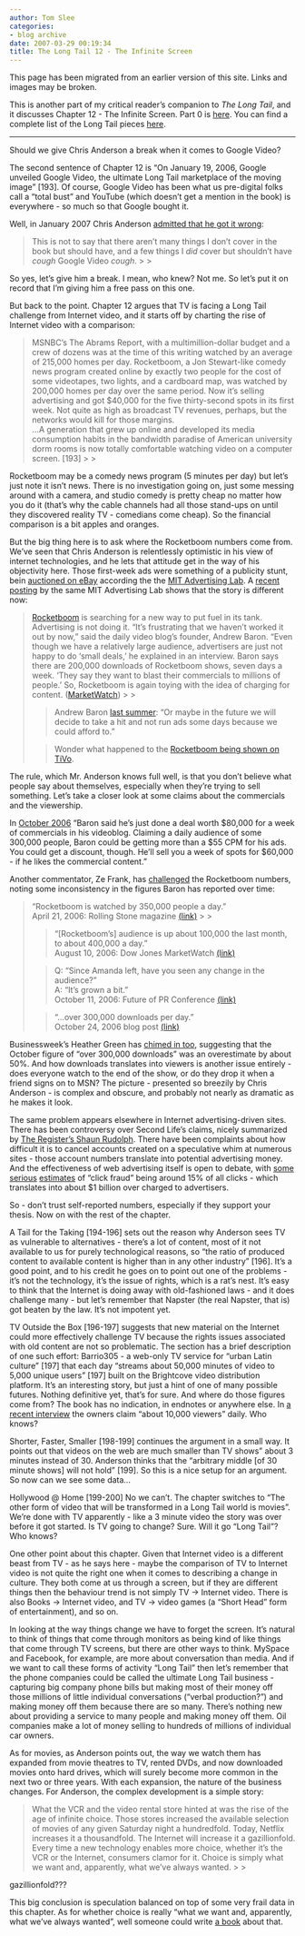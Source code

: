 ```yaml
---
author: Tom Slee
categories:
- blog archive
date: 2007-03-29 00:19:34
title: The Long Tail 12 - The Infinite Screen
---
```


::: {.callout-note}

This page has been migrated from an earlier version of this site. 
Links and images may be broken.

:::



				

This is another part of my critical reader's companion to _The Long Tail_, and it discusses Chapter 12 - The Infinite Screen. Part 0 is [here](http://whimsley.typepad.com/whimsley/2007/02/my_next_several.html). You can find a complete list of the Long Tail pieces [here](http://whimsley.typepad.com/whimsley/2007/03/the_long_tail_l.html).

* * *

Should we give Chris Anderson a break when it comes to Google Video? 




The second sentence of Chapter 12 is "On January 19, 2006, Google unveiled Google Video, the ultimate Long Tail marketplace of the moving image" [193]. Of course, Google Video has been what us pre-digital folks call a "total bust" and YouTube (which doesn't get a mention in the book) is everywhere - so much so that Google bought it.




Well, in January 2007 Chris Anderson [admitted that he got it wrong](http://www.longtail.com/the_long_tail/2007/01/the_beginners_g.html):

<blockquote>This is not to say that there aren't many things I don't cover in the book but should have, and a few things I _did_ cover but shouldn't have *cough* Google Video *cough*. 
> 
> </blockquote>

So yes, let's give him a break. I mean, who knew? Not me. So let's put it on record that I'm giving him a free pass on this one. 




But back to the point. Chapter 12 argues that TV is facing a Long Tail challenge from Internet video, and it starts off by charting the rise of Internet video with a comparison:

<blockquote>MSNBC's The Abrams Report, with a multimillion-dollar budget and a crew of dozens was at the time of this writing watched by an average of 215,000 homes per day. Rocketboom, a Jon Stewart-like comedy news program created online by exactly two people for the cost of some videotapes, two lights, and a cardboard map, was watched by 200,000 homes per day over the same period. Now it's selling advertising and got $40,000 for the five thirty-second spots in its first week. Not quite as high as broadcast TV revenues, perhaps, but the networks would kill for those margins.  
...A generation that grew up online and developed its media consumption habits in the bandwidth paradise of American university dorm rooms is now totally comfortable watching video on a computer screen. [193]
> 
> </blockquote>

Rocketboom may be a comedy news program (5 minutes per day) but let's just note it isn't news. There is no investigation going on, just some messing around with a camera, and studio comedy is pretty cheap no matter how you do it (that's why the cable channels had all those stand-ups on until they discovered reality TV - comedians come cheap). So the financial comparison is a bit apples and oranges.




But the big thing here is to ask where the Rocketboom numbers come from. We've seen that Chris Anderson is relentlessly optimistic in his view of internet technologies, and he lets that attitude get in the way of his objectivity here. Those first-week ads were something of a publicity stunt, bein [auctioned on eBay](http://adverlab.blogspot.com/2006/03/first-ad-on-rocketboom-goes-live.html) according the the [MIT Advertising Lab](http://adverlab.blogspot.com/2006/03/first-ad-on-rocketboom-goes-live.html). A [recent posting](http://adverlab.blogspot.com/2007/03/rocketboom-struggles-for-ad-dollars.html) by the same MIT Advertising Lab shows that the story is different now:

<blockquote>[Rocketboom](http://www.rocketboom.com/) is searching for a new way to put fuel in its tank. Advertising is not doing it. "It's frustrating that we haven't worked it out by now," said the daily video blog's founder, Andrew Baron. "Even though we have a relatively large audience, advertisers are just not happy to do 'small deals,' he explained in an interview. Baron says there are 200,000 downloads of Rocketboom shows, seven days a week. 'They say they want to blast their commercials to millions of people.' So, Rocketboom is again toying with the idea of charging for content. ([MarketWatch](http://www.marketwatch.com/news/story/internet-daily-rocketboom-may-charge/story.aspx?guid=%7BE853CAC4%2D78BE%2D443E%2D822E%2D4FDAFA1D33C7%7D))
> 
> 

> 
> Andrew Baron [last summer](http://www.dembot.com/009793.html): "Or maybe in the future we will decide to take a hit and not run ads some days because we could afford to."
> 
> 

> 
> Wonder what happened to the [Rocketboom being shown on TiVo](http://adverlab.blogspot.com/2006/06/tivo-shows-video-from-internet.html).
> 
> </blockquote>

The rule, which Mr. Anderson knows full well, is that you don't believe what people say about themselves, especially when they're trying to sell something. Let's take a closer look at some claims about the commercials and the viewership.




In [October 2006](http://blogs.marketwatch.com/barnako/2006/10/rocketrbooms_ad.html) "Baron said he's just done a deal worth $80,000 for a week of commercials in his videoblog. Claiming a daily audience of some 300,000 people, Baron could be getting more than a $55 CPM for his ads. You could get a discount, though. He'll sell you a week of spots for $60,000 - if he likes the commercial content."




Another commentator, Ze Frank, has [challenged](http://www.zefrank.com/zesblog/archives/2006/10/rocketbooming.html#more) the Rocketboom numbers, noting some inconsistency in the figures Baron has reported over time:

<blockquote>"Rocketboom is watched by 350,000 people a day."   
April 21, 2006: Rolling Stone magazine [(link)](http://www.rollingstone.com/news/story/9961735/the_rise_of_the_video_blog)
> 
> 

> 
> "[Rocketboom's] audience is up about 100,000 the last month, to about 400,000 a day."   
August 10, 2006: Dow Jones MarketWatch [(link)](http://www.marketwatch.com/News/Story/Story.aspx?guid=%7B98AB133E-4BB3-4ACB-BA24-1EC386E19F13%7D&dist=rss&siteid=mktw&rss=1)
> 
> 

> 
> Q: "Since Amanda left, have you seen any change in the audience?"  
A: "It's grown a bit."   
October 11, 2006: Future of PR Conference [(link)](http://www.valleywag.com/tech/rocketboom/unboomed-drew-baron-on-the-loss-of-his-bunny-206899.php)
> 
> 

> 
> "...over 300,000 downloads per day."  
October 24, 2006 blog post [(link)](http://www.dembot.com/011160.html)
> 
> </blockquote>

Businessweek's Heather Green has [chimed in too](http://www.businessweek.com/the_thread/blogspotting/archives/2006/11/the_continuing_1.html), suggesting that the October figure of "over 300,000 downloads" was an overestimate by about 50%. And how downloads translates into viewers is another issue entirely - does everyone watch to the end of the show, or do they drop it when a friend signs on to MSN? The picture - presented so breezily by Chris Anderson - is complex and obscure, and probably not nearly as dramatic as he makes it look.




The same problem appears elsewhere in Internet advertising-driven sites. There has been controversy over Second Life's claims, nicely summarized by [The Register's Shaun Rudolph](http://www.theregister.co.uk/2007/02/20/second_life_analysis/). There have been complaints about how difficult it is to cancel accounts created on a speculative whim at numerous sites - those account numbers translate into potential advertising money. And the effectiveness of web advertising itself is open to debate, with [some](http://www.clickfraudreport.com/) [serious](http://sfgate.com/cgi-bin/article.cgi?f=/c/a/2006/07/05/BUGL6JOQPA1.DTL) [estimates](http://www.businessweek.com/magazine/content/06_40/b4003001.htm?chan=tc&chan=technology_technology+index+page_best+of+the+magazine) of "click fraud" being around 15% of all clicks - which translates into about $1 billion over charged to advertisers.




So - don't trust self-reported numbers, especially if they support your thesis. Now on with the rest of the chapter.




A Tail for the Taking [194-196] sets out the reason why Anderson sees TV as vulnerable to alternatives - there's a lot of content, most of it not available to us for purely technological reasons, so "the ratio of produced content to available content is higher than in any other industry" [196]. It's a good point, and to his credit he goes on to point out one of the problems - it's not the technology, it's the issue of rights, which is a rat's nest. It's easy to think that the Internet is doing away with old-fashioned laws - and it does challenge many - but let's remember that Napster (the real Napster, that is) got beaten by the law. It's not impotent yet.




TV Outside the Box [196-197] suggests that new material on the Internet could more effectively challenge TV because the rights issues associated with old content are not so problematic. The section has a brief description of one such effort: Barrio305 - a web-only TV service for "urban Latin culture" [197] that each day "streams about 50,000 minutes of video to 5,000 unique users" [197] built on the Brightcove video distribution platform. It's an interesting story, but just a hint of one of many possible futures. Nothing definitive yet, that's for sure. And where do those figures come from? The book has no indication, in endnotes or anywhere else. In [a recent interview](http://www.mediaweek.com/mw/current/article_display.jsp?vnu_content_id=1003559551) the owners claim "about 10,000 viewers" daily. Who knows?




Shorter, Faster, Smaller [198-199] continues the argument in a small way. It points out that videos on the web are much smaller than TV shows" about 3 minutes instead of 30. Anderson thinks that the "arbitrary middle [of 30 minute shows] will not hold" [199]. So this is a nice setup for an argument. So now can we see some data...




Hollywood @ Home [199-200] No we can't. The chapter switches to "The other form of video that will be transformed in a Long Tail world is movies". We're done with TV apparently - like a 3 minute video the story was over before it got started. Is TV going to change? Sure. Will it go "Long Tail"? Who knows? 




One other point about this chapter. Given that Internet video is a different beast from TV - as he says here - maybe the comparison of TV to Internet video is not quite the right one when it comes to describing a change in culture. They both come at us through a screen, but if they are different things then the behaviour trend is not simply TV -> Internet video. There is also Books -> Internet video, and TV -> video games (a "Short Head" form of entertainment), and so on.




In looking at the way things change we have to forget the screen. It's natural to think of things that come through monitors as being kind of like things that come through TV screens, but there are other ways to think. MySpace and Facebook, for example, are more about conversation than media. And if we want to call these forms of activity "Long Tail" then let's remember that the phone companies could be called the ultimate Long Tail business - capturing big company phone bills but making most of their money off those millions of little individual conversations ("verbal production?") and making money off them because there are so many. There's nothing new about providing a service to many people and making money off them. Oil companies make a lot of money selling to hundreds of millions of individual car owners. 




As for movies, as Anderson points out, the way we watch them has expanded from movie theatres to TV, rented DVDs, and now downloaded movies onto hard drives, which will surely become more common in the next two or three years. With each expansion, the nature of the business changes. For Anderson, the complex development is a simple story: 

<blockquote>What the VCR and the video rental store hinted at was the rise of the age of infinite choice. Those stores increased the available selection of movies of any given Saturday night a hundredfold. Today, Netflix increases it a thousandfold. The Internet will increase it a gazillionfold.  
Every time a new technology enables more choice, whether it's the VCR or the Internet, consumers clamor for it. Choice is simply what we want and, apparently, what we've always wanted.
> 
> </blockquote>

gazillionfold??? 




This big conclusion is speculation balanced on top of some very frail data in this chapter. As for whether choice is really "what we want and, apparently, what we've always wanted", well someone could write [a book](http://www.tomslee.net) about that.


		
